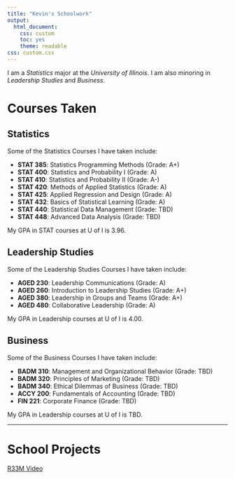```yaml
---
title: "Kevin's Schoolwork"
output:
  html_document:
    css: custom
    toc: yes
    theme: readable
css: custom.css
---
```


I am a *Statistics* major at the *University of Illinois*. I am also minoring in *Leadership Studies* and *Business*.

# Courses Taken

## Statistics

Some of the Statistics Courses I have taken include:  

- **STAT $385$**: Statistics Programming Methods            (Grade: A+)
- **STAT $400$**: Statistics and Probability I              (Grade: A)
- **STAT $410$**: Statistics and Probability II             (Grade: A-)
- **STAT $420$**: Methods of Applied Statistics             (Grade: A)
- **STAT $425$**: Applied Regression and Design             (Grade: A)
- **STAT $432$**: Basics of Statistical Learning            (Grade: A)
- **STAT $440$**: Statistical Data Management               (Grade: TBD)
- **STAT $448$**: Advanced Data Analysis                    (Grade: TBD)

My GPA in STAT courses at U of I is $3.96$.

## Leadership Studies

Some of the Leadership Studies Courses I have taken include:  

- **AGED $230$**: Leadership Communications            (Grade: A)
- **AGED $260$**: Introduction to Leadership Studies   (Grade: A+)
- **AGED $380$**: Leadership in Groups and Teams       (Grade: A+)
- **AGED $480$**: Collaborative Leadership             (Grade: A)

My GPA in Leadership courses at U of I is $4.00$.

## Business

Some of the Business Courses I have taken include:  

- **BADM $310$**: Management and Organizational Behavior  (Grade: TBD)
- **BADM $320$**: Principles of Marketing   (Grade: TBD)
- **BADM $340$**: Ethical Dilemmas of Business (Grade: TBD)
- **ACCY $200$**: Fundamentals of Accounting      (Grade: TBD)
- **FIN $221$**: Corporate Finance            (Grade: TBD)

My GPA in Leadership courses at U of I is TBD.

***

# School Projects

[R$33$M Video](https://www.youtube.com/watch?v=SG5-_hInODw){target="_blank"}